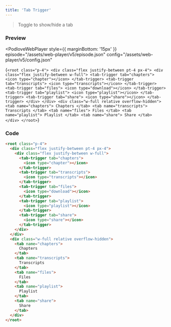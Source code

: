 ```yaml
---
title: 'Tab Trigger'
---
```



> Toggle to show/hide a tab

### Preview

<PodloveWebPlayer style={{ marginBottom: '15px' }}
  episode="/assets/web-player/v5/episode.json"
  config="/assets/web-player/v5/config.json"
>
  {`
  <root class="p-4">
    <div class="flex justify-between pt-4 px-4">
      <div class="flex justify-between w-full">
        <tab-trigger tab="chapters">
          <icon type="chapter"></icon>
        </tab-trigger>
        <tab-trigger tab="transcripts">
          <icon type="transcripts"></icon>
        </tab-trigger>
        <tab-trigger tab="files">
          <icon type="download"></icon>
        </tab-trigger>
        <tab-trigger tab="playlist">
          <icon type="playlist"></icon>
        </tab-trigger>
        <tab-trigger tab="share">
          <icon type="share"></icon>
        </tab-trigger>
      </div>
    </div>
    <div class="w-full relative overflow-hidden">
      <tab name="chapters">
        Chapters
      </tab>
      <tab name="transcripts">
        Transcripts
      </tab>
      <tab name="files">
        Files
      </tab>
      <tab name="playlist">
        Playlist
      </tab>
      <tab name="share">
        Share
      </tab>
    </div>
  </root>
  `}
</PodloveWebPlayer>

### Code

```html
<root class="p-4">
  <div class="flex justify-between pt-4 px-4">
    <div class="flex justify-between w-full">
      <tab-trigger tab="chapters">
        <icon type="chapter"></icon>
      </tab-trigger>
      <tab-trigger tab="transcripts">
        <icon type="transcripts"></icon>
      </tab-trigger>
      <tab-trigger tab="files">
        <icon type="download"></icon>
      </tab-trigger>
      <tab-trigger tab="playlist">
        <icon type="playlist"></icon>
      </tab-trigger>
      <tab-trigger tab="share">
        <icon type="share"></icon>
      </tab-trigger>
    </div>
  </div>
  <div class="w-full relative overflow-hidden">
    <tab name="chapters">
      Chapters
    </tab>
    <tab name="transcripts">
      Transcripts
    </tab>
    <tab name="files">
      Files
    </tab>
    <tab name="playlist">
      Playlist
    </tab>
    <tab name="share">
      Share
    </tab>
  </div>
</root>
```
